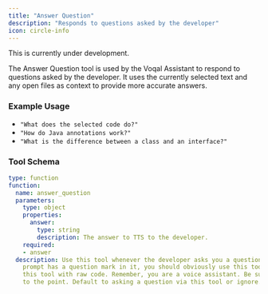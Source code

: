 ```yaml
---
title: "Answer Question"
description: "Responds to questions asked by the developer"
icon: circle-info
---
```


<Warning>This is currently under development.</Warning>

The Answer Question tool is used by the Voqal Assistant to respond to questions asked by the developer.
It uses the currently selected text and any open files as context to provide more accurate answers.

### Example Usage

- `"What does the selected code do?"`
- `"How do Java annotations work?"`
- `"What is the difference between a class and an interface?"`

### Tool Schema

```yaml
type: function
function:
  name: answer_question
  parameters:
    type: object
    properties:
      answer:
        type: string
        description: The answer to TTS to the developer.
    required:
    - answer
  description: Use this tool whenever the developer asks you a question. If the developer's
    prompt has a question mark in it, you should obviously use this tool. Never call
    this tool with raw code. Remember, you are a voice assistant. Be succinct and
    to the point. Default to asking a question via this tool or ignore.
```
